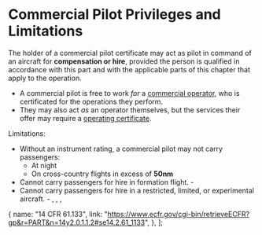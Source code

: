 
# Commercial Pilot Privileges and Limitations

The holder of a commercial pilot certificate may act as pilot in command of an
aircraft for **compensation or hire**, provided the person is qualified in accordance with
this part and with the applicable parts of this chapter that apply to the operation.

- A commercial pilot is free to work _for_ a [commercial operator](/topics/commercial/operators), who is certificated for
  the operations they perform.
- They may also act _as_ an operator themselves, but the services their offer may require a [operating certificate](/topics/commercial/operators).

Limitations:

- Without an instrument rating, a commercial pilot may not carry passengers:
  - At night
  - On cross-country flights in excess of **50nm**
- Cannot carry passengers for hire in formation flight. - <Reg part="91.111" />
- Cannot carry passengers for hire in a restricted, limited, or experimental aircraft. - <Reg part="91.313" />, <Reg part="91.315" />, <Reg part="91.317" />, <Reg part="91.319" />

<Reg part="61.133" />

  {
    name: "14 CFR 61.133",
    link: "https://www.ecfr.gov/cgi-bin/retrieveECFR?gp&r=PART&n=14y2.0.1.1.2#se14.2.61_1133",
  },
];
